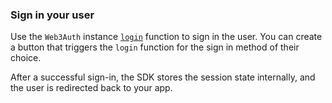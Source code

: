 ### Sign in your user

Use the `Web3Auth` instance [`login`](/embedded-wallets/sdk/flutter/usage#logging-in-a-user)
function to sign in the user. You can create a button that triggers the `login` function for the
sign in method of their choice.

After a successful sign-in, the SDK stores the session state internally, and the user is redirected
back to your app.
